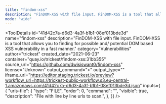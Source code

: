 ```yaml
---
title: "findom-xss"
description: "FinDOM-XSS with file input. FinDOM-XSS is a tool that allows you to finding for possible and/ potential DOM based XSS vulnerability in a fast manner."
mode: "wide"
---
```



<ToolDetails
  id="41d42c7a-d6d3-4a3f-b1b1-08ef013bde3d"
  name="findom-xss"
  description="FinDOM-XSS with file input. FinDOM-XSS is a tool that allows you to finding for possible and/ potential DOM based XSS vulnerability in a fast manner."
  category="Vulnerabilities"
  author="trickest"
  created_date="2021-06-23"
  container="quay.io/trickest/findom-xss:31bb355"
  source_url="https://github.com/dwisiswant0/findom-xss"
  license="Unknown"
  output_command=">"
  output_type=""
  iframe_url="https://editor.staging.trickest.io/preview?workflow_url=https://trickest-public-workflow.s3.eu-central-1.amazonaws.com/41d42c7a-d6d3-4a3f-b1b1-08ef013bde3d.json"
  inputs={ {
  "urls-file": {
    "type": "FILE",
    "order": 0,
    "command": "",
    "visible": true,
    "description": "File with line by line urls to scan.",
  },
}}
/>
